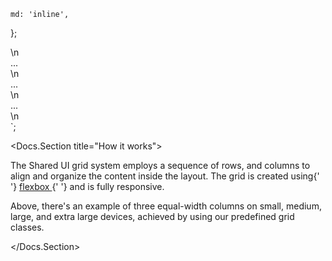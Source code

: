 
	md: 'inline',
};

<div class="sui-row sui-row-md--inline">\n
	<div class="sui-col sui-col--3"> ... </div>\n
	<div class="sui-col sui-col--3"> ... </div>\n
	<div class="sui-col sui-col--3"> ... </div>\n
</div>
`;

<span></span>

<Docs.Section title="How it works">
	<p>
		The Shared UI grid system employs a sequence of rows, and columns to
		align and organize the content inside the layout. The grid is created
		using{' '}
		<a
			href="https://developer.mozilla.org/en-US/docs/Web/CSS/CSS_Flexible_Box_Layout/Using_CSS_flexible_boxes"
			target="_blank"
			rel="nofollow"
		>
			flexbox
		</a>{' '}
		and is fully responsive.
	</p>
	<Canvas className="sbdocs-preview--light" withToolbar>
		<div className="sui-wrap sui-theme--light">
			<SuiGrid size="4" alignment={RowAlign} />
		</div>
	</Canvas>
	<Source dark language="html" format={false} code={codeDemo} />
	<p>
		Above, there's an example of three equal-width columns on small, medium,
		large, and extra large devices, achieved by using our predefined grid
		classes.
	</p>
</Docs.Section>
